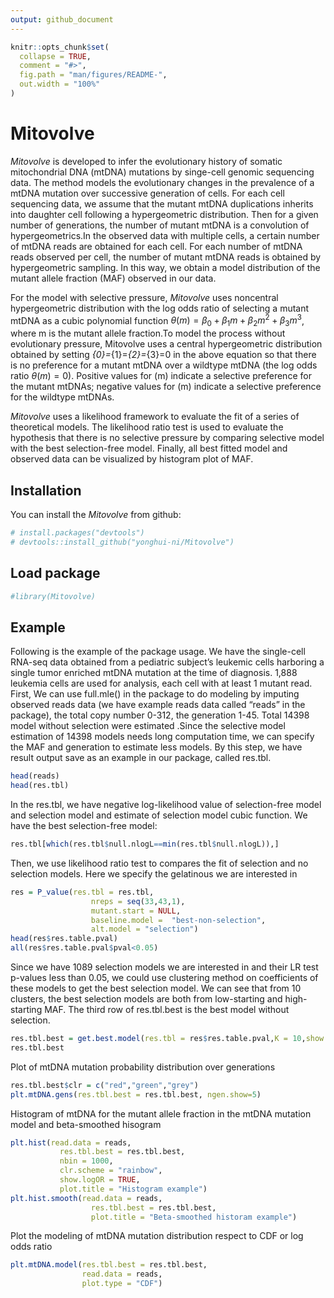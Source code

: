 ```yaml
---
output: github_document
---
```


<!-- README.md is generated from README.Rmd. Please edit that file -->

```r
knitr::opts_chunk$set(
  collapse = TRUE,
  comment = "#>",
  fig.path = "man/figures/README-",
  out.width = "100%"
)
```

# Mitovolve

<!-- badges: start -->
<!-- badges: end -->

*Mitovolve* is developed to infer the evolutionary history of somatic mitochondrial DNA (mtDNA) mutations by  singe-cell genomic sequencing data. The method models the evolutionary changes in the prevalence of a mtDNA mutation over successive generation of cells. For each cell sequencing data, we assume that the mutant mtDNA duplications inherits into daughter cell following a hypergeometric distribution. Then for a given number of generations, the number of mutant mtDNA is a convolution of hypergeometrics.In the observed data with multiple cells, a certain number of mtDNA reads are obtained for each cell. For each number of mtDNA reads observed per cell, the number of mutant mtDNA reads is obtained by hypergeometric sampling. In this way, we obtain a model distribution of the mutant allele fraction (MAF) observed in our data.  

For the model with selective pressure, *Mitovolve* uses noncentral hypergeometric distribution with the log odds ratio of selecting a mutant mtDNA as a cubic polynomial function $\theta(m) = \beta_{0}+\beta_{1}m+\beta_{2}m^{2}+\beta_{3}m^{3}$, where m is the mutant allele fraction.To model the process without evolutionary pressure, Mitovolve uses a central hypergeometric distribution obtained by setting \beta_{0}=\beta_{1}=\beta_{2}=\beta_{3}=0  in the above equation so that there is no preference for a mutant mtDNA over a wildtype mtDNA (the log odds ratio $\theta(m) = 0$). Positive values for \theta(m) indicate a selective preference for the mutant mtDNAs; negative values for \theta(m) indicate a selective preference for the wildtype mtDNAs. 

*Mitovolve* uses a likelihood framework to evaluate the fit of a series of theoretical models. The likelihood ratio test is used to evaluate the hypothesis that there is no selective pressure by comparing selective model with the best selection-free model. Finally, all best fitted model and observed data can be visualized by histogram plot of MAF.  




## Installation

You can install the *Mitovolve* from github:

``` r
# install.packages("devtools")
# devtools::install_github("yonghui-ni/Mitovolve")
```

## Load package

``` r
#library(Mitovolve)
``` 


## Example
Following is the example of the package usage. We have the single-cell RNA-seq data obtained from a pediatric subject’s leukemic cells harboring a single tumor enriched mtDNA mutation at the time of diagnosis. 1,888 leukemia cells are used for analysis, each cell with at least 1 mutant read. First, We can use full.mle() in the package to do modeling by imputing observed reads data (we have example reads data called "reads" in the package), the total copy number 0-312, the generation 1-45. Total 14398 model without selection were estimated .Since the selective model estimation of 14398 models needs long computation time, we can specify the MAF and generation to estimate less models. By this step, we have result output save as an example in our package, called res.tbl. 

``` r
head(reads)
head(res.tbl)
``` 

In the res.tbl, we have negative log-likelihood value of selection-free model and selection model and estimate \betas of selection model cubic function. We have the best selection-free model:
``` r
res.tbl[which(res.tbl$null.nlogL==min(res.tbl$null.nlogL)),]
``` 

Then, we use likelihood ratio test to compares the fit of selection and no selection models. Here we specify the gelatinous we are interested in
``` r
res = P_value(res.tbl = res.tbl,
                  nreps = seq(33,43,1),
                  mutant.start = NULL,
                  baseline.model =  "best-non-selection",
                  alt.model = "selection")
head(res$res.table.pval)
all(res$res.table.pval$pval<0.05)
```

Since we have 1089 selection models we are interested in and their LR test p-values less than 0.05, we could use clustering method on \beta coefficients of these models to get the best selection model. We can see that from 10 clusters, the best selection models are both from low-starting and high-starting MAF. The third row of res.tbl.best is the best model without selection.
``` r
res.tbl.best = get.best.model(res.tbl = res$res.table.pval,K = 10,show.best = TRUE)
res.tbl.best
```

Plot of mtDNA mutation probability distribution over generations
``` r
res.tbl.best$clr = c("red","green","grey")        
plt.mtDNA.gens(res.tbl.best = res.tbl.best, ngen.show=5)
```

Histogram of mtDNA for the mutant allele fraction in the mtDNA mutation model and beta-smoothed hisogram
``` r
plt.hist(read.data = reads,
           res.tbl.best = res.tbl.best,
           nbin = 1000,
           clr.scheme = "rainbow",
           show.logOR = TRUE,
           plot.title = "Histogram example")
plt.hist.smooth(read.data = reads,
                  res.tbl.best = res.tbl.best,
                  plot.title = "Beta-smoothed historam example")

```

Plot the modeling of mtDNA mutation distribution respect to CDF or log odds ratio
``` r
plt.mtDNA.model(res.tbl.best = res.tbl.best,
                read.data = reads,
                plot.type = "CDF")
```



